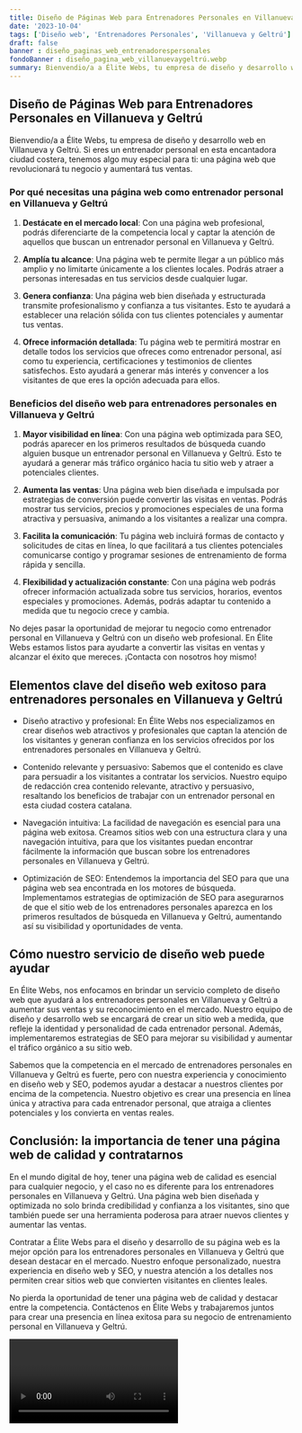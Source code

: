 ```yaml
---
title: Diseño de Páginas Web para Entrenadores Personales en Villanueva y Geltrú
date: '2023-10-04'
tags: ['Diseño web', 'Entrenadores Personales', 'Villanueva y Geltrú']
draft: false
banner : diseño_paginas_web_entrenadorespersonales
fondoBanner : diseño_pagina_web_villanuevaygeltrú.webp
summary: Bienvendio/a a Élite Webs, tu empresa de diseño y desarrollo web en Villanueva y Geltrú. Si eres un entrenador personal en esta encantadora ciudad costera, tenemos algo muy especial para ti una página web que revolucionará tu negocio y aumentará tus ventas.
---
```


## Diseño de Páginas Web para Entrenadores Personales en Villanueva y Geltrú

Bienvendio/a a Élite Webs, tu empresa de diseño y desarrollo web en Villanueva y Geltrú. Si eres un entrenador personal en esta encantadora ciudad costera, tenemos algo muy especial para ti: una página web que revolucionará tu negocio y aumentará tus ventas.

### Por qué necesitas una página web como entrenador personal en Villanueva y Geltrú

1. **Destácate en el mercado local**: Con una página web profesional, podrás diferenciarte de la competencia local y captar la atención de aquellos que buscan un entrenador personal en Villanueva y Geltrú. 

2. **Amplía tu alcance**: Una página web te permite llegar a un público más amplio y no limitarte únicamente a los clientes locales. Podrás atraer a personas interesadas en tus servicios desde cualquier lugar.

3. **Genera confianza**: Una página web bien diseñada y estructurada transmite profesionalismo y confianza a tus visitantes. Esto te ayudará a establecer una relación sólida con tus clientes potenciales y aumentar tus ventas.

4. **Ofrece información detallada**: Tu página web te permitirá mostrar en detalle todos los servicios que ofreces como entrenador personal, así como tu experiencia, certificaciones y testimonios de clientes satisfechos. Esto ayudará a generar más interés y convencer a los visitantes de que eres la opción adecuada para ellos.

### Beneficios del diseño web para entrenadores personales en Villanueva y Geltrú

1. **Mayor visibilidad en línea**: Con una página web optimizada para SEO, podrás aparecer en los primeros resultados de búsqueda cuando alguien busque un entrenador personal en Villanueva y Geltrú. Esto te ayudará a generar más tráfico orgánico hacia tu sitio web y atraer a potenciales clientes.

2. **Aumenta las ventas**: Una página web bien diseñada e impulsada por estrategias de conversión puede convertir las visitas en ventas. Podrás mostrar tus servicios, precios y promociones especiales de una forma atractiva y persuasiva, animando a los visitantes a realizar una compra.

3. **Facilita la comunicación**: Tu página web incluirá formas de contacto y solicitudes de citas en línea, lo que facilitará a tus clientes potenciales comunicarse contigo y programar sesiones de entrenamiento de forma rápida y sencilla.

4. **Flexibilidad y actualización constante**: Con una página web podrás ofrecer información actualizada sobre tus servicios, horarios, eventos especiales y promociones. Además, podrás adaptar tu contenido a medida que tu negocio crece y cambia.

No dejes pasar la oportunidad de mejorar tu negocio como entrenador personal en Villanueva y Geltrú con un diseño web profesional. En Élite Webs estamos listos para ayudarte a convertir las visitas en ventas y alcanzar el éxito que mereces. ¡Contacta con nosotros hoy mismo!

<GifSeo />

<Cta />

## Elementos clave del diseño web exitoso para entrenadores personales en Villanueva y Geltrú

- Diseño atractivo y profesional: En Élite Webs nos especializamos en crear diseños web atractivos y profesionales que captan la atención de los visitantes y generan confianza en los servicios ofrecidos por los entrenadores personales en Villanueva y Geltrú.

- Contenido relevante y persuasivo: Sabemos que el contenido es clave para persuadir a los visitantes a contratar los servicios. Nuestro equipo de redacción crea contenido relevante, atractivo y persuasivo, resaltando los beneficios de trabajar con un entrenador personal en esta ciudad costera catalana.

- Navegación intuitiva: La facilidad de navegación es esencial para una página web exitosa. Creamos sitios web con una estructura clara y una navegación intuitiva, para que los visitantes puedan encontrar fácilmente la información que buscan sobre los entrenadores personales en Villanueva y Geltrú.

- Optimización de SEO: Entendemos la importancia del SEO para que una página web sea encontrada en los motores de búsqueda. Implementamos estrategias de optimización de SEO para asegurarnos de que el sitio web de los entrenadores personales aparezca en los primeros resultados de búsqueda en Villanueva y Geltrú, aumentando así su visibilidad y oportunidades de venta.

## Cómo nuestro servicio de diseño web puede ayudar

En Élite Webs, nos enfocamos en brindar un servicio completo de diseño web que ayudará a los entrenadores personales en Villanueva y Geltrú a aumentar sus ventas y su reconocimiento en el mercado. Nuestro equipo de diseño y desarrollo web se encargará de crear un sitio web a medida, que refleje la identidad y personalidad de cada entrenador personal. Además, implementaremos estrategias de SEO para mejorar su visibilidad y aumentar el tráfico orgánico a su sitio web.

Sabemos que la competencia en el mercado de entrenadores personales en Villanueva y Geltrú es fuerte, pero con nuestra experiencia y conocimiento en diseño web y SEO, podemos ayudar a destacar a nuestros clientes por encima de la competencia. Nuestro objetivo es crear una presencia en línea única y atractiva para cada entrenador personal, que atraiga a clientes potenciales y los convierta en ventas reales.

## Conclusión: la importancia de tener una página web de calidad y contratarnos

En el mundo digital de hoy, tener una página web de calidad es esencial para cualquier negocio, y el caso no es diferente para los entrenadores personales en Villanueva y Geltrú. Una página web bien diseñada y optimizada no solo brinda credibilidad y confianza a los visitantes, sino que también puede ser una herramienta poderosa para atraer nuevos clientes y aumentar las ventas.

Contratar a Élite Webs para el diseño y desarrollo de su página web es la mejor opción para los entrenadores personales en Villanueva y Geltrú que desean destacar en el mercado. Nuestro enfoque personalizado, nuestra experiencia en diseño web y SEO, y nuestra atención a los detalles nos permiten crear sitios web que convierten visitantes en clientes leales.

No pierda la oportunidad de tener una página web de calidad y destacar entre la competencia. Contáctenos en Élite Webs y trabajaremos juntos para crear una presencia en línea exitosa para su negocio de entrenamiento personal en Villanueva y Geltrú.

<Video />

<CtaBot job='Entrenadores Personales' city='Villanueva y Geltrú'/>

<Gmaps query='Villanueva y Geltrú+españa+maps' />